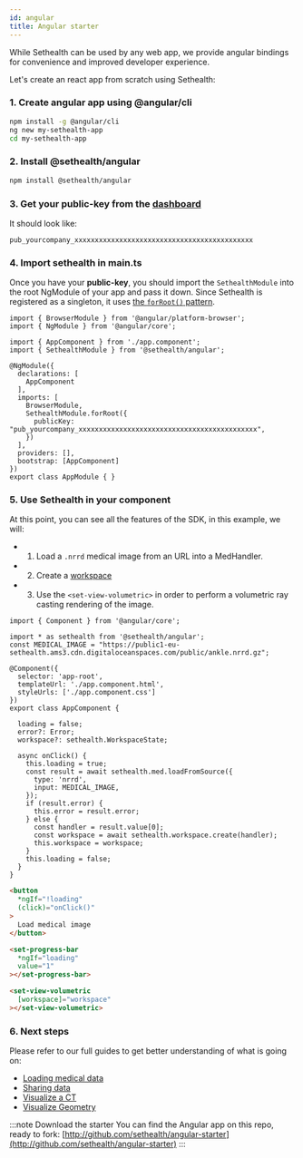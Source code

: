 ```yaml
---
id: angular
title: Angular starter
---
```


While Sethealth can be used by any web app, we provide angular bindings for convenience and improved developer experience.

Let's create an react app from scratch using Sethealth:

### 1. Create angular app using @angular/cli

```bash
npm install -g @angular/cli
ng new my-sethealth-app
cd my-sethealth-app
```

### 2. Install **@sethealth/angular**

```bash
npm install @sethealth/angular
```

### 3. Get your **public-key** from the [dashboard](https://dashboard.set.health)

It should look like:

```
pub_yourcompany_xxxxxxxxxxxxxxxxxxxxxxxxxxxxxxxxxxxxxxxxxxxx
```

### 4. Import  **sethealth** in main.ts

Once you have your **public-key**, you should import the `SethealthModule` into the root NgModule of your app and pass it down.
Since Sethealth is registered as a singleton, it uses [the `forRoot()` pattern](https://angular.io/guide/singleton-services#the-forroot-pattern).


```tsx title="/src/app.module.ts" {5,13-15}
import { BrowserModule } from '@angular/platform-browser';
import { NgModule } from '@angular/core';

import { AppComponent } from './app.component';
import { SethealthModule } from '@sethealth/angular';

@NgModule({
  declarations: [
    AppComponent
  ],
  imports: [
    BrowserModule,
    SethealthModule.forRoot({
      publicKey: "pub_yourcompany_xxxxxxxxxxxxxxxxxxxxxxxxxxxxxxxxxxxxxxxxxxxx",
    })
  ],
  providers: [],
  bootstrap: [AppComponent]
})
export class AppModule { }

```

### 5. Use Sethealth in your component

At this point, you can see all the features of the SDK, in this example, we will:
- 1. Load a `.nrrd` medical image from an URL into a MedHandler.
- 2. Create a [workspace](../)
- 3. Use the `<set-view-volumetric>` in order to perform a volumetric ray casting rendering of the image.

```tsx title="/src/app/app.component.tsx" {3-4,19-29}
import { Component } from '@angular/core';

import * as sethealth from '@sethealth/angular';
const MEDICAL_IMAGE = "https://public1-eu-sethealth.ams3.cdn.digitaloceanspaces.com/public/ankle.nrrd.gz";

@Component({
  selector: 'app-root',
  templateUrl: './app.component.html',
  styleUrls: ['./app.component.css']
})
export class AppComponent {

  loading = false;
  error?: Error;
  workspace?: sethealth.WorkspaceState;

  async onClick() {
    this.loading = true;
    const result = await sethealth.med.loadFromSource({
      type: 'nrrd',
      input: MEDICAL_IMAGE,
    });
    if (result.error) {
      this.error = result.error;
    } else {
      const handler = result.value[0];
      const workspace = await sethealth.workspace.create(handler);
      this.workspace = workspace;
    }
    this.loading = false;
  }
}
```

```html title="/src/app/app.component.html" {8-11,13-15}
<button
  *ngIf="!loading"
  (click)="onClick()"
>
  Load medical image
</button>

<set-progress-bar
  *ngIf="loading"
  value="1"
></set-progress-bar>

<set-view-volumetric
  [workspace]="workspace"
></set-view-volumetric>
```


### 6. Next steps

Please refer to our full guides to get better understanding of what is going on:

- [Loading medical data](../guides/loading-medical-data)
- [Sharing data](../guides/sharing-data)
- [Visualize a CT](../guides/visualize-tomography)
- [Visualize Geometry](../guides/visualize-geometry)


:::note Download the starter
You can find the Angular app on this repo, ready to fork:
[http://github.com/sethealth/angular-starter](http://github.com/sethealth/angular-starter)
:::
